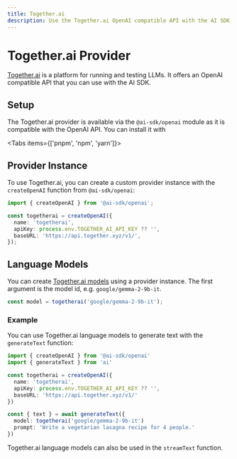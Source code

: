```yaml
---
title: Together.ai
description: Use the Together.ai OpenAI compatible API with the AI SDK.
---
```


# Together.ai Provider

[Together.ai](https://together.ai/) is a platform for running and testing LLMs.
It offers an OpenAI compatible API that you can use with the AI SDK.

## Setup

The Together.ai provider is available via the `@ai-sdk/openai` module as it is compatible with the OpenAI API.
You can install it with

<Tabs items={['pnpm', 'npm', 'yarn']}>
  <Tab>
    <Snippet text="pnpm add @ai-sdk/openai" dark />
  </Tab>
  <Tab>
    <Snippet text="npm install @ai-sdk/openai" dark />
  </Tab>
  <Tab>
    <Snippet text="yarn add @ai-sdk/openai" dark />
  </Tab>
</Tabs>

## Provider Instance

To use Together.ai, you can create a custom provider instance with the `createOpenAI` function from `@ai-sdk/openai`:

```ts
import { createOpenAI } from '@ai-sdk/openai';

const togetherai = createOpenAI({
  name: 'togetherai',
  apiKey: process.env.TOGETHER_AI_API_KEY ?? '',
  baseURL: 'https://api.together.xyz/v1/',
});
```

## Language Models

You can create [Together.ai models](https://together.ai/models) using a provider instance.
The first argument is the model id, e.g. `google/gemma-2-9b-it`.

```ts
const model = togetherai('google/gemma-2-9b-it');
```

### Example

You can use Together.ai language models to generate text with the `generateText` function:

```ts
import { createOpenAI } from '@ai-sdk/openai'
import { generateText } from 'ai'

const togetherai = createOpenAI({
  name: 'togetherai',
  apiKey: process.env.TOGETHER_AI_API_KEY ?? '',
  baseURL: 'https://api.together.xyz/v1/'
})

const { text } = await generateText({
  model: togetherai('google/gemma-2-9b-it')
  prompt: 'Write a vegetarian lasagna recipe for 4 people.'
})
```

Together.ai language models can also be used in the `streamText` function.
